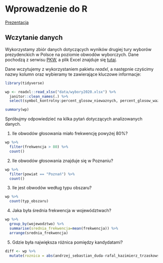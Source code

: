 # Wprowadzenie do R

[Prezentacja](presentations/02_wprowadzenieR.html)

## Wczytanie danych

Wykorzystamy zbiór danych dotyczących wyników drugiej tury wyborów prezydenckich w Polsce na poziomie obwodów wyborczych. Dane pochodzą z serwisu [PKW](https://prezydent20200628.pkw.gov.pl/prezydent20200628/pl/dane_w_arkuszach), a plik Excel znajduje się [tutaj](data/wybory2020.xlsx).

Dane wczytujemy z wykorzystaniem pakietu _readxl_, a następnie czyścimy nazwy kolumn oraz wybieramy te zawierające kluczowe informacje:

```r
library(tidyverse)

wp <- readxl::read_xlsx("data/wybory2020.xlsx") %>% 
  janitor::clean_names(.) %>%  
  select(symbol_kontrolny:percent_glosow_niewaznych, percent_glosow_waznych:rafal_kazimierz_trzaskowski)

summary(wp)
```

Spróbujmy odpowiedzieć na kilka pytań dotyczących analizowanych danych.

1. Ile obwodów głosowania miało frekwencję powyżej 80%?

```r
wp %>% 
  filter(frekwencja > 80) %>% 
  count()
```

2. Ile obwodów głosowania znajduje się w Poznaniu?   

```r
wp %>% 
  filter(powiat == "Poznań") %>% 
  count()
```


3. Ile jest obwodów według typu obszaru?

```r
wp %>% 
  count(typ_obszaru)
```

4. Jaka była średnia frekwencja w województwach?

```r
wp %>% 
  group_by(wojewodztwo) %>% 
  summarise(srednia_frekwencja=mean(frekwencja)) %>% 
  arrange(srednia_frekwencja)
```

5. Gdzie była największa różnica pomiędzy kandydatami?

```r
diff <- wp %>% 
  mutate(roznica = abs(andrzej_sebastian_duda-rafal_kazimierz_trzaskowski))
```

